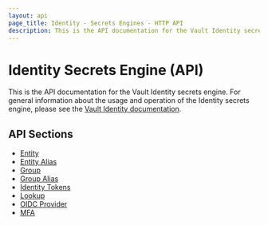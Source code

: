 ```yaml
---
layout: api
page_title: Identity - Secrets Engines - HTTP API
description: This is the API documentation for the Vault Identity secrets engine.
---
```


# Identity Secrets Engine (API)

This is the API documentation for the Vault Identity secrets engine. For general
information about the usage and operation of the Identity secrets engine, please
see the [Vault Identity documentation](/docs/secrets/identity).

## API Sections

- [Entity](/api-docs/secret/identity/entity)
- [Entity Alias](/api-docs/secret/identity/entity-alias)
- [Group](/api-docs/secret/identity/group)
- [Group Alias](/api-docs/secret/identity/group-alias)
- [Identity Tokens](/api-docs/secret/identity/tokens)
- [Lookup](/api-docs/secret/identity/lookup)
- [OIDC Provider](/api-docs/secret/identity/oidc-provider)
- [MFA](/api-docs/secret/identity/mfa)
